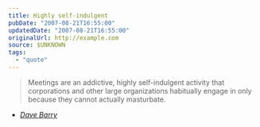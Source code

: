 ```yaml
---
title: Highly self-indulgent
pubDate: "2007-08-21T16:55:00"
updatedDate: "2007-08-21T16:55:00"
originalUrl: http://example.com
source: $UNKNOWN
tags:
  - "quote"
---
```


> Meetings are an addictive, highly self-indulgent activity that corporations and other large organizations habitually engage in only because they cannot actually masturbate.

- <cite>[Dave Barry](http://www.quotedb.com/quotes/773)</cite>
